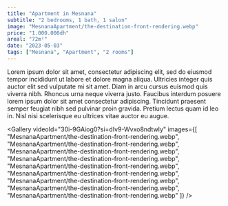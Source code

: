 ```yaml
---
title: "Apartment in Mesnana"
subtitle: "2 bedrooms, 1 bath, 1 salon"
image: "MesnanaApartment/the-destination-front-rendering.webp"
price: "1.000.000dh"
areal: "72m²"
date: "2023-05-03"
tags: ["Mesnana", "Apartment", "2 rooms"]
---
```


Lorem ipsum dolor sit amet, consectetur adipiscing elit, sed do eiusmod tempor incididunt ut labore et dolore magna aliqua. Ultricies integer quis auctor elit sed vulputate mi sit amet. Diam in arcu cursus euismod quis viverra nibh. Rhoncus urna neque viverra justo. Faucibus interdum posuere lorem ipsum dolor sit amet consectetur adipiscing. Tincidunt praesent semper feugiat nibh sed pulvinar proin gravida. Pretium lectus quam id leo in. Nisl nisi scelerisque eu ultrices vitae auctor eu augue.

<Gallery 
  videoId="30i-9GAiog0?si=dIv9-Wvxo8ndtwIy" 
  images={[
    "MesnanaApartment/the-destination-front-rendering.webp",
    "MesnanaApartment/the-destination-front-rendering.webp",
    "MesnanaApartment/the-destination-front-rendering.webp",
    "MesnanaApartment/the-destination-front-rendering.webp",
    "MesnanaApartment/the-destination-front-rendering.webp",
    "MesnanaApartment/the-destination-front-rendering.webp",
    "MesnanaApartment/the-destination-front-rendering.webp",
    "MesnanaApartment/the-destination-front-rendering.webp",
    "MesnanaApartment/the-destination-front-rendering.webp"
  ]} 
/>


